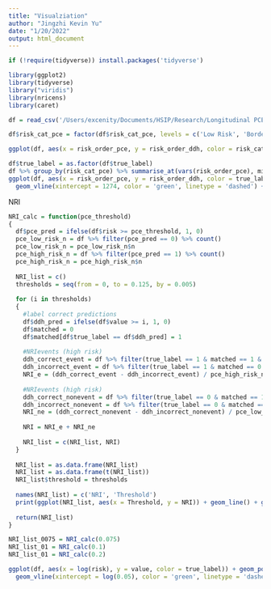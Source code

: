 ```yaml
---
title: "Visualziation"
author: "Jingzhi Kevin Yu"
date: "1/20/2022"
output: html_document
---
```


```r
if (!require(tidyverse)) install.packages('tidyverse')

library(ggplot2)
library(tidyverse)
library("viridis") 
library(nricens)
library(caret)

df = read_csv('/Users/excenity/Documents/HSIP/Research/Longitudinal PCE/GitHub/Dynamic-DeepHit LRPP/AUC + Risk Calculations/risk_df_order.csv')

df$risk_cat_pce = factor(df$risk_cat_pce, levels = c('Low Risk', 'Borderline Risk', 'Intermediate Risk', 'High Risk'))
```

```r
ggplot(df, aes(x = risk_order_pce, y = risk_order_ddh, color = risk_cat_pce)) + geom_point(alpha = .75) + theme_bw() + geom_abline(color = 'green', linewidth = 1.55) + scale_color_viridis(discrete = T, option = 'C', direction = -1)
```

```r
df$true_label = as.factor(df$true_label)
df %>% group_by(risk_cat_pce) %>% summarise_at(vars(risk_order_pce), min)
ggplot(df, aes(x = risk_order_pce, y = risk_order_ddh, color = true_label)) + geom_point(alpha = .5) + theme_bw() + geom_abline(color = 'red', linewidth = 1.25) + scale_color_manual(values=c('gray', 'red')) +
  geom_vline(xintercept = 1274, color = 'green', linetype = 'dashed') + geom_vline(xintercept = 1642, color = 'yellow', linetype = 'dashed') + geom_vline(xintercept = 2382, color = 'red', linetype = 'dashed')
```

NRI
```r
NRI_calc = function(pce_threshold)
{
  df$pce_pred = ifelse(df$risk >= pce_threshold, 1, 0)
  pce_low_risk_n = df %>% filter(pce_pred == 0) %>% count()
  pce_low_risk_n = pce_low_risk_n$n
  pce_high_risk_n = df %>% filter(pce_pred == 1) %>% count()
  pce_high_risk_n = pce_high_risk_n$n
  
  NRI_list = c()
  thresholds = seq(from = 0, to = 0.125, by = 0.005)
  
  for (i in thresholds)
  {
    #label correct predictions
    df$ddh_pred = ifelse(df$value >= i, 1, 0)
    df$matched = 0
    df$matched[df$true_label == df$ddh_pred] = 1
    
    #NRIevents (high risk)
    ddh_correct_event = df %>% filter(true_label == 1 & matched == 1 & pce_pred != ddh_pred) %>% count()
    ddh_incorrect_event = df %>% filter(true_label == 1 & matched == 0 & pce_pred != ddh_pred) %>% count()
    NRI_e = (ddh_correct_event - ddh_incorrect_event) / pce_high_risk_n
    
    #NRIevents (high risk)
    ddh_correct_nonevent = df %>% filter(true_label == 0 & matched == 1 & pce_pred != ddh_pred) %>% count()
    ddh_incorrect_nonevent = df %>% filter(true_label == 0 & matched == 0 & pce_pred != ddh_pred) %>% count()
    NRI_ne = (ddh_correct_nonevent - ddh_incorrect_nonevent) / pce_low_risk_n
    
    NRI = NRI_e + NRI_ne
    
    NRI_list = c(NRI_list, NRI)
  }
  
  NRI_list = as.data.frame(NRI_list)
  NRI_list = as.data.frame(t(NRI_list))
  NRI_list$threshold = thresholds
  
  names(NRI_list) = c('NRI', 'Threshold')
  print(ggplot(NRI_list, aes(x = Threshold, y = NRI)) + geom_line() + geom_hline(yintercept = 0, color = 'red') + theme_bw() + ggtitle(paste0('NRI ', '(PCE Threshold = ', pce_threshold,')')))
  
  return(NRI_list)
}

NRI_list_0075 = NRI_calc(0.075)
NRI_list_01 = NRI_calc(0.1)
NRI_list_01 = NRI_calc(0.2)
```


```r
ggplot(df, aes(x = log(risk), y = value, color = true_label)) + geom_point(alpha = .5, fill = 'white') + theme_bw() + scale_color_manual(values=c('lightgray', 'red')) + xlab('pce_risk(logged)') + ylab('ddh_risk') +
  geom_vline(xintercept = log(0.05), color = 'green', linetype = 'dashed') + geom_vline(xintercept = log(0.075), color = 'gold', linetype = 'dashed') + geom_vline(xintercept = log(0.2), color = 'red', linetype = 'dashed')
```



